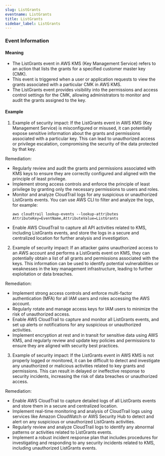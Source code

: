 ```yaml
--- 
slug: ListGrants
eventname: ListGrants
title: ListGrants
sidebar_label: ListGrants
---
```

                       
### Event Information

#### Meaning

- The ListGrants event in AWS KMS (Key Management Service) refers to an action that lists the grants for a specified customer master key (CMK).
- This event is triggered when a user or application requests to view the grants associated with a particular CMK in AWS KMS.
- The ListGrants event provides visibility into the permissions and access control settings for the CMK, allowing administrators to monitor and audit the grants assigned to the key.

#### Example

1. Example of security impact: If the ListGrants event in AWS KMS (Key Management Service) is misconfigured or misused, it can potentially expose sensitive information about the grants and permissions associated with a particular key. This can lead to unauthorized access or privilege escalation, compromising the security of the data protected by that key.

Remediation:
- Regularly review and audit the grants and permissions associated with KMS keys to ensure they are correctly configured and aligned with the principle of least privilege.
- Implement strong access controls and enforce the principle of least privilege by granting only the necessary permissions to users and roles.
- Monitor and analyze CloudTrail logs for any suspicious or unauthorized ListGrants events. You can use AWS CLI to filter and analyze the logs, for example:
  ```
  aws cloudtrail lookup-events --lookup-attributes AttributeKey=EventName,AttributeValue=ListGrants
  ```
- Enable AWS CloudTrail to capture all API activities related to KMS, including ListGrants events, and store the logs in a secure and centralized location for further analysis and investigation.

2. Example of security impact: If an attacker gains unauthorized access to an AWS account and performs a ListGrants event on KMS, they can potentially obtain a list of all grants and permissions associated with the keys. This information can be used to identify potential vulnerabilities or weaknesses in the key management infrastructure, leading to further exploitation or data breaches.

Remediation:
- Implement strong access controls and enforce multi-factor authentication (MFA) for all IAM users and roles accessing the AWS account.
- Regularly rotate and manage access keys for IAM users to minimize the risk of unauthorized access.
- Enable AWS CloudTrail to capture and monitor all ListGrants events, and set up alerts or notifications for any suspicious or unauthorized activities.
- Implement encryption at rest and in transit for sensitive data using AWS KMS, and regularly review and update key policies and permissions to ensure they are aligned with security best practices.

3. Example of security impact: If the ListGrants event in AWS KMS is not properly logged or monitored, it can be difficult to detect and investigate any unauthorized or malicious activities related to key grants and permissions. This can result in delayed or ineffective response to security incidents, increasing the risk of data breaches or unauthorized access.

Remediation:
- Enable AWS CloudTrail to capture detailed logs of all ListGrants events and store them in a secure and centralized location.
- Implement real-time monitoring and analysis of CloudTrail logs using services like Amazon CloudWatch or AWS Security Hub to detect and alert on any suspicious or unauthorized ListGrants activities.
- Regularly review and analyze CloudTrail logs to identify any abnormal patterns or activities related to ListGrants events.
- Implement a robust incident response plan that includes procedures for investigating and responding to any security incidents related to KMS, including unauthorized ListGrants events.


 